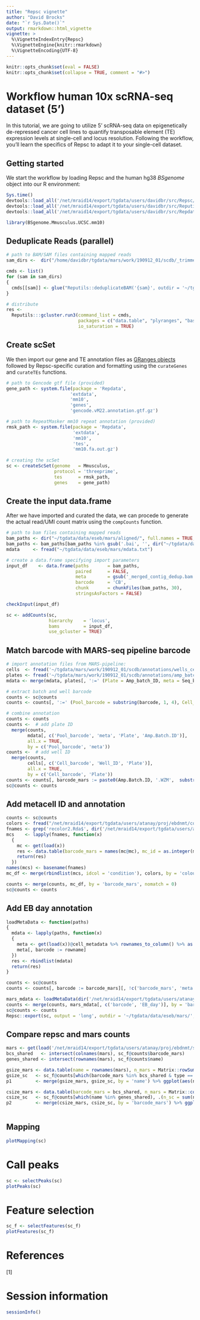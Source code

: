 ```yaml
---
title: "Repsc vignette"
author: "David Brocks"
date: "`r Sys.Date()`"
output: rmarkdown::html_vignette
vignette: >
  %\VignetteIndexEntry{Repsc}
  %\VignetteEngine{knitr::rmarkdown}
  %\VignetteEncoding{UTF-8}
---
```


```r
knitr::opts_chunk$set(eval = FALSE)
knitr::opts_chunk$set(collapse = TRUE, comment = "#>")
```

# Workflow human 10x scRNA-seq dataset (5')
In this tutorial, we are going to utilize 5' scRNA-seq data on epigenetically de-repressed cancer cell lines to quantify transposable element (TE) expression levels at single-cell and locus resolution. Following the workflow, you'll learn the specifics of Repsc to adapt it to your single-cell dataset.


## Getting started

We start the workflow by loading Repsc and the human hg38 _BSgenome_ object into our R environment:
```r
Sys.time()
devtools::load_all('/net/mraid14/export/tgdata/users/davidbr/src/Repsc/')
devtools::load_all('/net/mraid14/export/tgdata/users/davidbr/src/Reputils/')
devtools::load_all('/net/mraid14/export/tgdata/users/davidbr/src/Repdata/')

library(BSgenome.Mmusculus.UCSC.mm10)
```

## Deduplicate Reads (parallel)
```r
# path to BAM/SAM files containing mapped reads                         
sam_dirs <-  dir("/home/davidbr/tgdata/mars/work/190912_01/scdb/_trimmed_mapped_reads/", full.names = TRUE)

cmds <- list()
for (sam in sam_dirs)
{
  cmds[[sam]] <- glue("Reputils::deduplicateBAM('{sam}', outdir = '~/tgdata/data/eseb/mars/aligned/', align_dist = 1e3, paired = FALSE, ncores = 12)")
}

# distribute
res <- 
  Reputils:::gcluster.run3(command_list = cmds,  
                           packages = c("data.table", "plyranges", "base", "stats"), 
                           io_saturation = TRUE)
```

## Create scSet

We then import our gene and TE annotation files as [GRanges objects](https://bioconductor.org/packages/release/bioc/vignettes/GenomicRanges/inst/doc/GenomicRangesIntroduction.html) followed by Repsc-specific curation and formatting using the `curateGenes` and `curateTEs` functions.
```r
# path to Gencode gtf file (provided)
gene_path <- system.file(package = 'Repdata', 
                        'extdata', 
                        'mm10',
                        'genes',
                        'gencode.vM22.annotation.gtf.gz')

# path to RepeatMasker mm10 repeat annotation (provided)
rmsk_path <- system.file(package = 'Repdata', 
                         'extdata', 
                         'mm10',
                         'tes',
                         'mm10.fa.out.gz')
                         
# creating the scSet
sc <- createScSet(genome   = Mmusculus,
                  protocol = 'threeprime',
                  tes      = rmsk_path,
                  genes    = gene_path)
```

## Create the input data.frame

After we have imported and curated the data, we can procede to generate the actual read/UMI count matrix using the `compCounts` function.
 
```r
# path to bam files containing mapped reads                         
bam_paths <- dir("~/tgdata/data/eseb/mars/aligned/", full.names = TRUE, pattern = '_contig_dedup.bam$')
bam_paths <- bam_paths[bam_paths %in% gsub('.bai', '', dir("~/tgdata/data/eseb/mars/aligned/", full.names = TRUE, pattern = '_contig_dedup.bam.bai$'))]
mdata     <- fread("~/tgdata/data/eseb/mars/mdata.txt")

# create a data.frame specifying import parameters                 
input_df    <- data.frame(paths       = bam_paths,
                          paired      = FALSE,
                          meta        = gsub('_merged_contig_dedup.bam', '', basename(bam_paths)),
                          barcode     = 'CB',
                          chunk       = chunkFiles(bam_paths, 30),
                          stringsAsFactors = FALSE)

checkInput(input_df)                      
```

```r
sc <- addCounts(sc,
                hierarchy    = 'locus',
                bams         = input_df,
                use_gcluster = TRUE)
```

## Match barcode with MARS-seq pipeline barcode

```r
# import annotation files from MARS-pipeline:
cells  <- fread('~/tgdata/mars/work/190912_01/scdb/annotations/wells_cells.txt')[, ':=' (Plate = plate_ID, Well_ID = substring(Well_ID, nchar(Well_ID) - 2, 1e4))]
plates <- fread('~/tgdata/mars/work/190912_01/scdb/annotations/amp_batches.txt')
mdata <- merge(mdata, plates[, ':=' (Plate = Amp_batch_ID, meta = Seq_batch_ID)][, c('Pool_barcode', 'Plate', 'meta')], all.x = TRUE)

# extract batch and well barcode
counts <- sc@counts
counts <- counts[, ':=' (Pool_barcode = substring(barcode, 1, 4), Cell_barcode = substring(barcode, 6, 12))]

# combine annotation
counts <- counts
counts <-  # add plate ID
  merge(counts, 
        mdata[, c('Pool_barcode', 'meta', 'Plate', 'Amp.Batch.ID')], 
        all.x = TRUE, 
        by = c('Pool_barcode', 'meta'))
counts <-  # add well ID
  merge(counts, 
        cells[, c('Cell_barcode', 'Well_ID', 'Plate')], 
        all.x = TRUE, 
        by = c('Cell_barcode', 'Plate'))
counts <- counts[, barcode_mars := paste0(Amp.Batch.ID, '.WZM',  substring(Amp.Batch.ID, 6, 10), Well_ID)][, !c('Plate', 'Well_ID', 'Amp.Batch.ID', 'Pool_barcode', 'Cell_barcode')]
sc@counts <- counts
```

## Add metacell ID and annotation

```r
counts <- sc@counts
colors <- fread("/net/mraid14/export/tgdata/users/atanay/proj/ebdnmt/config/atlas_type_order.txt")
fnames <- grep('recolor2.Rda$', dir('/net/mraid14/export/tgdata/users/atanay/proj/ebdnmt/scrna_db/', pattern = 'mc.eseb_07_', full.names = TRUE), value = TRUE)
mcs    <- lapply(fnames, function(x)
  {
    mc <- get(load(x))
    res <- data.table(barcode_mars = names(mc@mc), mc_id = as.integer(mc@mc), colour = mc@colors[as.integer(mc@mc)])
    return(res)
  })
names(mcs) <- basename(fnames)
mc_df <- merge(rbindlist(mcs, idcol = 'condition'), colors, by = 'colour', all.x = TRUE)[, !'colour'][, condition := substring(condition, 12, 14)]

counts <- merge(counts, mc_df, by = 'barcode_mars', nomatch = 0)
sc@counts <- counts
```

## Add EB day annotation

```r
loadMetaData <- function(paths)
{
  mdata <- lapply(paths, function(x)
  {
    meta <- get(load(x))@cell_metadata %>% rownames_to_column() %>% as.data.table()
    meta[, barcode := rowname]
  })
  res <- rbindlist(mdata)
  return(res)
}

counts <- sc@counts
counts <- counts[, barcode := barcode_mars][, !c('barcode_mars', 'meta', 'pos_con')]

mars_mdata <- loadMetaData(dir('/net/mraid14/export/tgdata/users/atanay/proj/ebdnmt/scrna_db/', pattern = 'mat.eseb_07_', full.names = TRUE))
counts <- merge(counts, mars_mdata[, c('barcode', 'EB_day')], by = 'barcode', nomatch = 0)
sc@counts <- counts
Repsc::export(sc, output = 'long', outdir = '~/tgdata/data/eseb/mars/', intervals = TRUE)
```

## Compare repsc and mars counts
```r
mars <- get(load('/net/mraid14/export/tgdata/users/atanay/proj/ebdnmt/scrna_db/mat.eseb_07_D1.Rda'))@mat
bcs_shared   <- intersect(colnames(mars), sc_f@counts$barcode_mars)
genes_shared <- intersect(rownames(mars), sc_f@counts$name)

gsize_mars <- data.table(name = rownames(mars), n_mars = Matrix::rowSums(mars[, bcs_shared]))
gsize_sc   <- sc_f@counts[which(barcode_mars %in% bcs_shared & type == 'gene'), .(n_sc = sum(n)), by = 'name']
p1         <- merge(gsize_mars, gsize_sc, by = 'name') %>% ggplot(aes(n_mars, n_sc)) + geom_point() + scale_x_log10() + scale_y_log10() + geom_abline(slope = 1, intercept = 0)

csize_mars <- data.table(barcode_mars = bcs_shared, n_mars = Matrix::colSums(mars[genes_shared, bcs_shared]))
csize_sc   <- sc_f@counts[which(name %in% genes_shared), .(n_sc = sum(n)), by = 'barcode_mars']
p2         <- merge(csize_mars, csize_sc, by = 'barcode_mars') %>% ggplot(aes(n_mars, n_sc)) + geom_point() + scale_x_log10() + scale_y_log10() + geom_abline(slope = 1, intercept = 0)
 
```

## Mapping
```r
plotMapping(sc)
```

# Call peaks
```r
sc <- selectPeaks(sc)
plotPeaks(sc)
```

# Feature selection
```r
sc_f <- selectFeatures(sc_f)
plotFeatures(sc_f)
```


      
# References
[1]   

# Session information
```r
sessionInfo()
```          